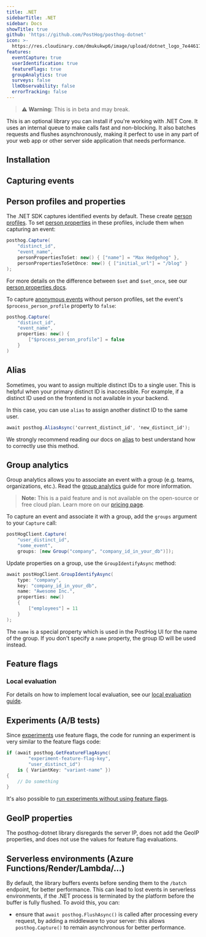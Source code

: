 ```yaml
---
title: .NET
sidebarTitle: .NET
sidebar: Docs
showTitle: true
github: 'https://github.com/PostHog/posthog-dotnet'
icon: >-
  https://res.cloudinary.com/dmukukwp6/image/upload/dotnet_logo_7e446176f2.svg
features:
  eventCapture: true
  userIdentification: true
  featureFlags: true
  groupAnalytics: true
  surveys: false
  llmObservability: false
  errorTracking: false
---
```


> ⚠️ **Warning:** This is in beta and may break.

This is an optional library you can install if you're working with .NET Core. It uses an internal queue to make calls fast and non-blocking. It also batches requests and flushes asynchronously, making it perfect to use in any part of your web app or other server side application that needs performance.

## Installation


<DotNetInstall />

## Capturing events


<DotNetSendEvents />

## Person profiles and properties

The .NET SDK captures identified events by default. These create [person profiles](/docs/data/persons). To set [person properties](/docs/data/user-properties) in these profiles, include them when capturing an event:

```csharp
posthog.Capture(
    "distinct_id",
    "event_name",
    personPropertiesToSet: new() { ["name"] = "Max Hedgehog" },
    personPropertiesToSetOnce: new() { ["initial_url"] = "/blog" }
);
```

For more details on the difference between `$set` and `$set_once`, see our [person properties docs](/docs/data/user-properties#what-is-the-difference-between-set-and-set_once).

To capture [anonymous events](/docs/data/anonymous-vs-identified-events) without person profiles, set the event's `$process_person_profile` property to `false`:

```csharp
posthog.Capture(
    "distinct_id",
    "event_name",
    properties: new() {
        ["$process_person_profile"] = false
    }
)
```

## Alias

Sometimes, you want to assign multiple distinct IDs to a single user. This is helpful when your primary distinct ID is inaccessible. For example, if a distinct ID used on the frontend is not available in your backend. 

In this case, you can use `alias` to assign another distinct ID to the same user.

```csharp
await posthog.AliasAsync('current_distinct_id', 'new_distinct_id');
```

We strongly recommend reading our docs on [alias](/docs/product-analytics/identify#alias-assigning-multiple-distinct-ids-to-the-same-user) to best understand how to correctly use this method.

## Group analytics

Group analytics allows you to associate an event with a group (e.g. teams, organizations, etc.). Read the [group analytics](/docs/product-analytics/group-analytics) guide for more information.

> **Note:** This is a paid feature and is not available on the open-source or free cloud plan. Learn more on our [pricing page](/pricing).

To capture an event and associate it with a group, add the `groups` argument to your `Capture` call:

```csharp
postHogClient.Capture(
    "user_distinct_id", 
    "some_event", 
    groups: [new Group("company", "company_id_in_your_db")]);
```

Update properties on a group, use the `GroupIdentifyAsync` method:

```csharp
await postHogClient.GroupIdentifyAsync(
    type: "company",
    key: "company_id_in_your_db",
    name: "Awesome Inc.",
    properties: new()
    {
        ["employees"] = 11
    }
);
```

The `name` is a special property which is used in the PostHog UI for the name of the group. If you don't specify a `name` property, the group ID will be used instead.

## Feature flags


<FeatureFlagsLibsIntro />


<DotNetFeatureFlagsCode />

### Local evaluation


<LocalEvaluationIntro />

For details on how to implement local evaluation, see our [local evaluation guide](/docs/feature-flags/local-evaluation).

## Experiments (A/B tests)

Since [experiments](/docs/experiments/manual) use feature flags, the code for running an experiment is very similar to the feature flags code:

```csharp
if (await posthog.GetFeatureFlagAsync(
        "experiment-feature-flag-key",
        "user_distinct_id")
    is { VariantKey: "variant-name" })
{
    // Do something
}
```

It's also possible to [run experiments without using feature flags](/docs/experiments/running-experiments-without-feature-flags). 


## GeoIP properties

The posthog-dotnet library disregards the server IP, does not add the GeoIP properties, and does not use the values for feature flag evaluations.

## Serverless environments (Azure Functions/Render/Lambda/...)

By default, the library buffers events before sending them to the `/batch` endpoint, for better performance. This can
lead to lost events in serverless environments, if the .NET process is terminated by the platform before the buffer
is fully flushed. To avoid this, you can:

- ensure that `await posthog.FlushAsync()` is called after processing every request, by adding a middleware to your server: this allows `posthog.Capture()` to remain asynchronous for better performance.
